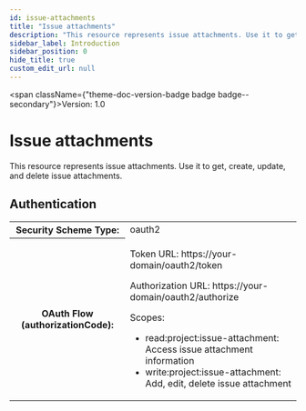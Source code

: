 ```yaml
---
id: issue-attachments
title: "Issue attachments"
description: "This resource represents issue attachments. Use it to get, create, update, and delete issue attachments."
sidebar_label: Introduction
sidebar_position: 0
hide_title: true
custom_edit_url: null
---
```



<span className={"theme-doc-version-badge badge badge--secondary"}>Version: 1.0</span>

<h1 className={"openapi__heading"}>Issue attachments</h1>



This resource represents issue attachments. Use it to get, create, update, and delete issue attachments.


<div style={{"marginBottom":"2rem"}}><h2 id={"authentication"} style={{"marginBottom":"1rem"}}>Authentication</h2><SchemaTabs className={"openapi-tabs__security-schemes"}><TabItem label={"OAuth 2.0: oauth2"} value={"oauth2"}><div><table><tbody><tr><th>Security Scheme Type:</th><td>oauth2</td></tr><tr><th>OAuth Flow (authorizationCode):</th><td><p>Token URL: https://your-domain/oauth2/token</p><p>Authorization URL: https://your-domain/oauth2/authorize</p><span>Scopes:</span><ul><li>read:project:issue-attachment: Access issue attachment information</li><li>write:project:issue-attachment: Add, edit, delete issue attachment</li></ul></td></tr></tbody></table></div></TabItem></SchemaTabs></div>